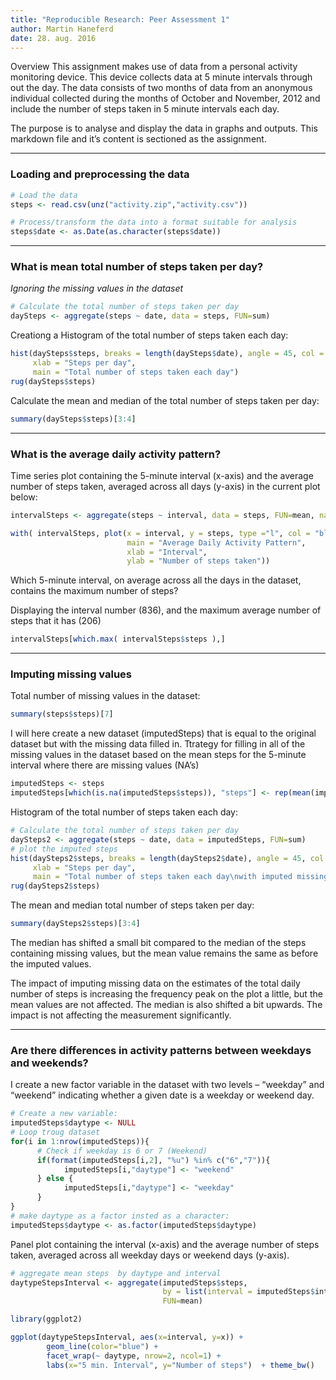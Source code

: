 ```yaml
---
title: "Reproducible Research: Peer Assessment 1"
author: Martin Haneferd
date: 28. aug. 2016
---
```


Overview
This assignment makes use of data from a personal activity monitoring device. This device collects data at 5 minute intervals through out the day. The data consists of two months of data from an anonymous individual collected during the months of October and November, 2012 and include the number of steps taken in 5 minute intervals each day.

The purpose is to analyse and display the data in graphs and outputs. 
This markdown file and it's content is sectioned as the assignment.

*************

### Loading and preprocessing the data

```r
# Load the data
steps <- read.csv(unz("activity.zip","activity.csv"))

# Process/transform the data into a format suitable for analysis
steps$date <- as.Date(as.character(steps$date))
```

************

### What is mean total number of steps taken per day?

_Ignoring the missing values in the dataset_

```r
# Calculate the total number of steps taken per day
daySteps <- aggregate(steps ~ date, data = steps, FUN=sum)
```


Creationg a Histogram of the total number of steps taken each day:

```r
hist(daySteps$steps, breaks = length(daySteps$date), angle = 45, col = "blue",
     xlab = "Steps per day",
     main = "Total number of steps taken each day")
rug(daySteps$steps)
```

Calculate the mean and median of the total number of steps taken per day:

```r
summary(daySteps$steps)[3:4]
```

*************

### What is the average daily activity pattern?

Time series plot containing the 5-minute interval (x-axis) and the average number of steps taken, averaged across all days (y-axis) in the current plot below:

```r
intervalSteps <- aggregate(steps ~ interval, data = steps, FUN=mean, na.rm=TRUE)

with( intervalSteps, plot(x = interval, y = steps, type ="l", col = "blue",
                          main = "Average Daily Activity Pattern",
                          xlab = "Interval",
                          ylab = "Number of steps taken"))
```


Which 5-minute interval, on average across all the days in the dataset, contains the maximum number of steps?

Displaying the interval number (836), and the maximum average number of steps that it has (206)

```r
intervalSteps[which.max( intervalSteps$steps ),]
```

*******************

### Imputing missing values

Total number of missing values in the dataset:

```r
summary(steps$steps)[7]
```


I will here create a new dataset (imputedSteps) that is equal to the original dataset but with the missing data filled in. Ttrategy for filling in all of the missing values in the dataset based on the mean steps for the 5-minute interval where there are missing values (NA's)

```r
imputedSteps <- steps
imputedSteps[which(is.na(imputedSteps$steps)), "steps"] <- rep(mean(imputedSteps$steps, na.rm=TRUE), times=length(which(is.na(imputedSteps$steps))))
```

Histogram of the total number of steps taken each day:

```r
# Calculate the total number of steps taken per day
daySteps2 <- aggregate(steps ~ date, data = imputedSteps, FUN=sum)
# plot the imputed steps
hist(daySteps2$steps, breaks = length(daySteps2$date), angle = 45, col = "blue",
     xlab = "Steps per day",
     main = "Total number of steps taken each day\nwith imputed missing values")
rug(daySteps2$steps)
```

The mean and median total number of steps taken per day:

```r
summary(daySteps2$steps)[3:4]
```

The median has shifted a small bit compared to the median of the steps containing missing values, but the mean value remains the same as before the imputed values. 

The impact of imputing missing data on the estimates of the total daily number of steps is increasing the frequency peak on the plot a little, but the mean values are not affected. The median is also shifted a bit upwards. The impact is not affecting the measurement significantly.

******************

### Are there differences in activity patterns between weekdays and weekends?

I create a new factor variable in the dataset with two levels – “weekday” and “weekend” indicating whether a given date is a weekday or weekend day.

```r
# Create a new variable:
imputedSteps$daytype <- NULL
# Loop troug dataset
for(i in 1:nrow(imputedSteps)){
      # Check if weekday is 6 or 7 (Weekend)
      if(format(imputedSteps[i,2], "%u") %in% c("6","7")){
            imputedSteps[i,"daytype"] <- "weekend" 
      } else {
            imputedSteps[i,"daytype"] <- "weekday" 
      }
}
# make daytype as a factor insted as a character: 
imputedSteps$daytype <- as.factor(imputedSteps$daytype)
```


Panel plot containing the interval (x-axis) and the average number of steps taken, averaged across all weekday days or weekend days (y-axis). 

```r
# aggregate mean steps  by daytype and interval
daytypeStepsInterval <- aggregate(imputedSteps$steps, 
                                  by = list(interval = imputedSteps$interval,                                                                daytype =imputedSteps$daytype),
                                  FUN=mean)

library(ggplot2)

ggplot(daytypeStepsInterval, aes(x=interval, y=x)) + 
        geom_line(color="blue") + 
        facet_wrap(~ daytype, nrow=2, ncol=1) +
        labs(x="5 min. Interval", y="Number of steps")  + theme_bw()

```

